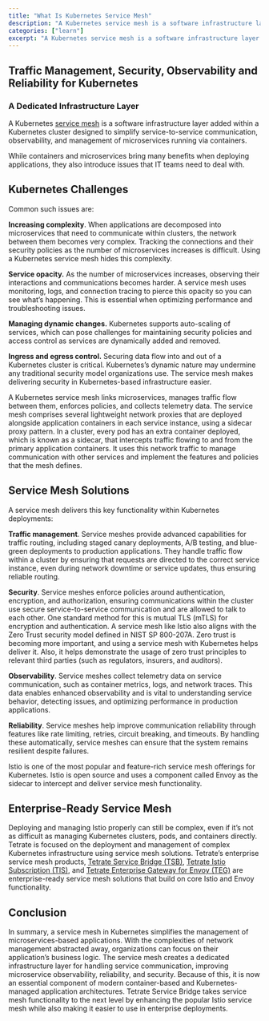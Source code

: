 ```yaml
---
title: "What Is Kubernetes Service Mesh"
description: "A Kubernetes service mesh is a software infrastructure layer added within a Kubernetes cluster designed to simplify service-to-service communication, observability, and management of microservices running via containers."
categories: ["learn"]
excerpt: "A Kubernetes service mesh is a software infrastructure layer added within a Kubernetes cluster designed to simplify service-to-service communication, observability, and management of microservices running via containers."
---
```


## [](#traffic-management-security-observability-and-reliability-for-kubernetes)Traffic Management, Security, Observability and Reliability for Kubernetes

### [](#a-dedicated-infrastructure-layer)A Dedicated Infrastructure Layer

A Kubernetes [service mesh](/what-is-istio-service-mesh/) is a software infrastructure layer added within a Kubernetes cluster designed to simplify service-to-service communication, observability, and management of microservices running via containers.

While containers and microservices bring many benefits when deploying applications, they also introduce issues that IT teams need to deal with.

## [](#kubernetes-challenges)Kubernetes Challenges

Common such issues are:

**Increasing complexity**. When applications are decomposed into microservices that need to communicate within clusters, the network between them becomes very complex. Tracking the connections and their security policies as the number of microservices increases is difficult. Using a Kubernetes service mesh hides this complexity.    

**Service opacity.** As the number of microservices increases, observing their interactions and communications becomes harder. A service mesh uses monitoring, logs, and connection tracing to pierce this opacity so you can see what’s happening. This is essential when optimizing performance and troubleshooting issues.

**Managing dynamic changes.** Kubernetes supports auto-scaling of services, which can pose challenges for maintaining security policies and access control as services are dynamically added and removed.

**Ingress and egress control.** Securing data flow into and out of a Kubernetes cluster is critical. Kubernetes’s dynamic nature may undermine any traditional security model organizations use. The service mesh makes delivering security in Kubernetes-based infrastructure easier.

A Kubernetes service mesh links microservices, manages traffic flow between them, enforces policies, and collects telemetry data. The service mesh comprises several lightweight network proxies that are deployed alongside application containers in each service instance, using a sidecar proxy pattern. In a cluster, every pod has an extra container deployed, which is known as a sidecar, that intercepts traffic flowing to and from the primary application containers. It uses this network traffic to manage communication with other services and implement the features and policies that the mesh defines.

## [](#service-mesh-solutions)Service Mesh Solutions

A service mesh delivers this key functionality within Kubernetes deployments:

**Traffic management**. Service meshes provide advanced capabilities for traffic routing, including staged canary deployments, A/B testing, and blue-green deployments to production applications. They handle traffic flow within a cluster by ensuring that requests are directed to the correct service instance, even during network downtime or service updates, thus ensuring reliable routing.

**Security**. Service meshes enforce policies around authentication, encryption, and authorization, ensuring communications within the cluster use secure service-to-service communication and are allowed to talk to each other. One standard method for this is mutual TLS (mTLS) for encryption and authentication. A service mesh like Istio also aligns with the Zero Trust security model defined in NIST SP 800-207A. Zero trust is becoming more important, and using a service mesh with Kubernetes helps deliver it. Also, it helps demonstrate the usage of zero trust principles to relevant third parties (such as regulators, insurers, and auditors). 

**Observability**. Service meshes collect telemetry data on service communication, such as container metrics, logs, and network traces. This data enables enhanced observability and is vital to understanding service behavior, detecting issues, and optimizing performance in production applications.

**Reliability**. Service meshes help improve communication reliability through features like rate limiting, retries, circuit breaking, and timeouts. By handling these automatically, service meshes can ensure that the system remains resilient despite failures.

Istio is one of the most popular and feature-rich service mesh offerings for Kubernetes. Istio is open source and uses a component called Envoy as the sidecar to intercept and deliver service mesh functionality.

## [](#enterprise-ready-service-mesh)Enterprise-Ready Service Mesh

Deploying and managing Istio properly can still be complex, even if it’s not as difficult as managing Kubernetes clusters, pods, and containers directly. Tetrate is focused on the deployment and management of complex Kubernetes infrastructure using service mesh solutions. Tetrate’s enterprise service mesh products, [Tetrate Service Bridge (TSB)](/resource/tetrate-service-bridge-application-security-architecture/), [Tetrate Istio Subscription (TIS)](/tetrate-istio-subscription/), and [Tetrate Enterprise Gateway for Envoy (TEG)](/tetrate-enterprise-gateway-for-envoy/) are enterprise-ready service mesh solutions that build on core Istio and Envoy functionality.

## [](#conclusion)Conclusion

In summary, a service mesh in Kubernetes simplifies the management of microservices-based applications. With the complexities of network management abstracted away, organizations can focus on their application’s business logic. The service mesh creates a dedicated infrastructure layer for handling service communication, improving microservice observability, reliability, and security. Because of this, it is now an essential component of modern container-based and Kubernetes-managed application architectures. Tetrate Service Bridge takes service mesh functionality to the next level by enhancing the popular Istio service mesh while also making it easier to use in enterprise deployments.